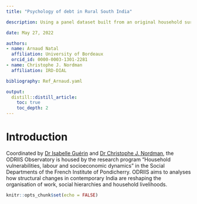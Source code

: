 ```yaml
---
title: "Psychology of debt in Rural South India"

description: Using a panel dataset built from an original household survey carried out in 2016-17 and 2020-21 in rural South India, we analyse the relationship between personality traits (conscientiousness, openness, extraversion, emotional stability, agreeableness) \& cognitive skills (Raven matrices, literacy and numeracy scores) and financial decision-making. We focus on the recourse, the negotiation, and the management of debt. We find that certain personality traits such as openness, extraversion, and conscientiousness are generally significantly associated with negotiating and managing debt.  The magnitude and statistical significance of the association between personality traits and debt differs across castes (Dalit, non-Dalit) and sex. These findings suggest the use of personality traits and cognitive skills for females as a way to overcome the weight of social identity in a rural caste-segmented patriarchal context.

date: May 27, 2022

authors:
- name: Arnaud Natal
  affiliation: University of Bordeaux
  orcid_id: 0000-0003-1301-2281
- name: Christophe J. Nordman
  affiliation: IRD-DIAL

bibliography: Ref_Arnaud.yaml

output:
  distill::distill_article:
    toc: true
    toc_depth: 2
---
```


# Introduction

Coordinated by [Dr Isabelle Guérin](https://www.cessma.org/GUERIN-Isabelle) and [Dr Christophe J. Nordman](https://neemsis.hypotheses.org/team/christophe-jalil-nordman), the ODRIIS Observatory is housed by the research program “Household vulnerabilities, labour and socioeconomic dynamics” in the Social Departments of the French Institute of Pondicherry. 
ODRIIS aims to analyses how structural changes in contemporary India are reshaping the organisation of work, social hierarchies and household livelihoods.

```r
knitr::opts_chunk$set(echo = FALSE)
```

